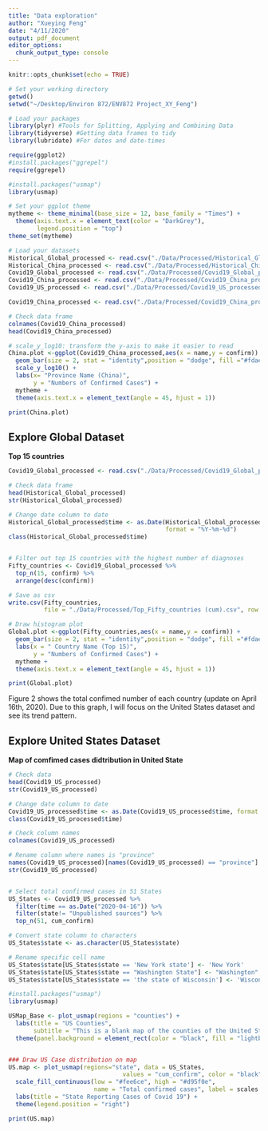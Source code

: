 ```yaml
---
title: "Data exploration"
author: "Xueying Feng"
date: "4/11/2020"
output: pdf_document
editor_options: 
  chunk_output_type: console
---
```


```r
knitr::opts_chunk$set(echo = TRUE)

# Set your working directory
getwd()
setwd("~/Desktop/Environ 872/ENV872 Project_XY_Feng")

# Load your packages
library(plyr) #Tools for Splitting, Applying and Combining Data
library(tidyverse) #Getting data frames to tidy
library(lubridate) #For dates and date-times

require(ggplot2)
#install.packages("ggrepel") 
require(ggrepel)

#install.packages("usmap")
library(usmap)

# Set your ggplot theme
mytheme <- theme_minimal(base_size = 12, base_family = "Times") + 
  theme(axis.text.x = element_text(color = "DarkGrey"),
        legend.position = "top") 
theme_set(mytheme)

# Load your datasets
Historical_Global_processed <- read.csv("./Data/Processed/Historical_Global_processed.csv")
Historical_China_processed <- read.csv("./Data/Processed/Historical_China_processed.csv")
Covid19_Global_processed <- read.csv("./Data/Processed/Covid19_Global_processed.csv")
Covid19_China_processed <- read.csv("./Data/Processed/Covid19_China_processed.csv")
Covid19_US_processed <- read.csv("./Data/Processed/Covid19_US_processed.csv")

```

```r
Covid19_China_processed <- read.csv("./Data/Processed/Covid19_China_processed.csv")

# Check data frame
colnames(Covid19_China_processed)
head(Covid19_China_processed)
```

```r
# scale_y_log10: transform the y-axis to make it easier to read
China.plot <-ggplot(Covid19_China_processed,aes(x = name,y = confirm)) + 
  geom_bar(size = 2, stat = "identity",position = "dodge", fill ="#fdae6b") + 
  scale_y_log10() +
  labs(x= "Province Name (China)",
       y = "Numbers of Confirmed Cases") + 
  mytheme +
  theme(axis.text.x = element_text(angle = 45, hjust = 1))

print(China.plot)
```


## Explore Global Dataset 

**Top 15 countries**
```r
Covid19_Global_processed <- read.csv("./Data/Processed/Covid19_Global_processed.csv")

# Check data frame
head(Historical_Global_processed)
str(Historical_Global_processed)

# Change date column to date
Historical_Global_processed$time <- as.Date(Historical_Global_processed$time, 
                                            format = "%Y-%m-%d") 
class(Historical_Global_processed$time)


# Filter out top 15 countries with the highest number of diagnoses
Fifty_countries <- Covid19_Global_processed %>% 
  top_n(15, confirm) %>%
  arrange(desc(confirm))

# Save as csv
write.csv(Fifty_countries,
          file = "./Data/Processed/Top_Fifty_countries (cum).csv", row.names=FALSE)
```


```r
# Draw histogram plot
Global.plot <-ggplot(Fifty_countries,aes(x = name,y = confirm)) + 
  geom_bar(size = 2, stat = "identity",position = "dodge", fill ="#fdae6b") + 
  labs(x = " Country Name (Top 15)",
       y = "Numbers of Confirmed Cases") + 
  mytheme +
  theme(axis.text.x = element_text(angle = 45, hjust = 1))

print(Global.plot)
```

Figure 2 shows the total confimed number of each country (update on April 16th, 2020). Due to this graph, I will focus on the United States dataset and see its trend pattern.


## Explore United States Dataset

**Map of comfimed cases didtribution in United State**

```r
# Check data
head(Covid19_US_processed)
str(Covid19_US_processed)

# Change date column to date
Covid19_US_processed$time <- as.Date(Covid19_US_processed$time, format = "%m/%d/%y") 
class(Covid19_US_processed$time)

# Check column names
colnames(Covid19_US_processed)

# Rename column where names is "province"
names(Covid19_US_processed)[names(Covid19_US_processed) == "province"] <- "state"
str(Covid19_US_processed)


# Select total confirmed cases in 51 States
US_States <- Covid19_US_processed %>%
  filter(time == as.Date("2020-04-16")) %>%
  filter(state!= "Unpublished sources") %>%
  top_n(51, cum_confirm)

# Convert state column to characters 
US_States$state <- as.character(US_States$state)

# Rename specific cell name
US_States$state[US_States$state == 'New York state'] <- 'New York'
US_States$state[US_States$state == "Washington State"] <- "Washington"
US_States$state[US_States$state == 'the state of Wisconsin'] <- 'Wisconsin'


```

```r
#install.packages("usmap")
library(usmap)

USMap_Base <- plot_usmap(regions = "counties") + 
  labs(title = "US Counties",
       subtitle = "This is a blank map of the counties of the United States.") + 
  theme(panel.background = element_rect(color = "black", fill = "lightblue"))


### Draw US Case distribution on map
US.map <- plot_usmap(regions="state", data = US_States, 
                                values = "cum_confirm", color = "black") +
  scale_fill_continuous(low = "#fee6ce", high = "#d95f0e", 
                        name = "Total confirmed cases", label = scales::comma) + 
  labs(title = "State Reporting Cases of Covid 19") +
  theme(legend.position = "right")

print(US.map)
```